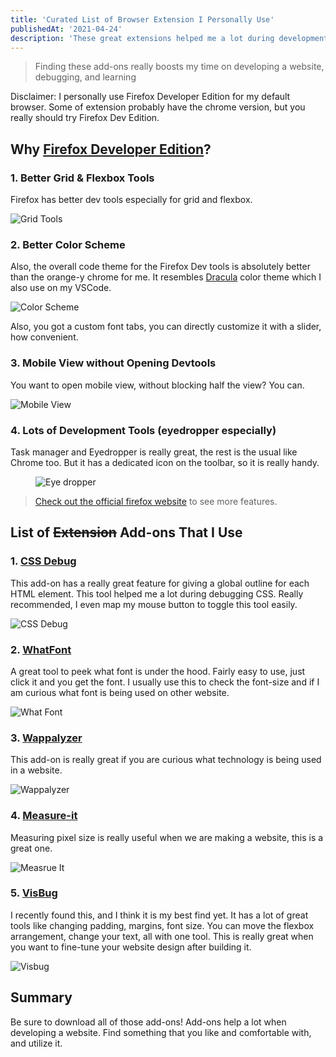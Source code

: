 ```yaml
---
title: 'Curated List of Browser Extension I Personally Use'
publishedAt: '2021-04-24'
description: 'These great extensions helped me a lot during development, especially number 1 and 5. I encourage you to try it.'
---
```


> Finding these add-ons really boosts my time on developing a website, debugging, and learning

Disclaimer: I personally use Firefox Developer Edition for my default browser. Some of extension probably have the chrome version, but you really should try Firefox Dev Edition.

## Why [Firefox Developer Edition](https://www.mozilla.org/en-US/firefox/developer/)?

### 1. Better Grid & Flexbox Tools

Firefox has better dev tools especially for grid and flexbox.

<Image
  className='bg-gray-500'
  layout='responsive'
  src='/images/blogs/my-addons/ff-1.png'
  alt='Grid Tools'
  width={1440}
  height={714}
/>

### 2. Better Color Scheme

Also, the overall code theme for the Firefox Dev tools is absolutely better than the orange-y chrome for me. It resembles [Dracula](https://draculatheme.com/) color theme which I also use on my VSCode.

<Image
  className='bg-gray-500'
  layout='responsive'
  src='/images/blogs/my-addons/ff-2.png'
  alt='Color Scheme'
  width={1440}
  height={489}
/>

Also, you got a custom font tabs, you can directly customize it with a slider, how convenient.

### 3. Mobile View without Opening Devtools

You want to open mobile view, without blocking half the view? You can.

<Image
  className='bg-gray-500'
  layout='responsive'
  src='/images/blogs/my-addons/ff-3.png'
  alt='Mobile View'
  width={1440}
  height={880}
/>

### 4. Lots of Development Tools (eyedropper especially)

Task manager and Eyedropper is really great, the rest is the usual like Chrome too. But it has a dedicated icon on the toolbar, so it is really handy.

<figure class='flex justify-center'>
  <Image
    className='bg-gray-500'
    src='/images/blogs/my-addons/ff-4.png'
    alt='Eye dropper'
    width={321}
    height={382}
  />
</figure>

> [Check out the official firefox website](https://www.mozilla.org/en-US/firefox/developer/) to see more features.

## List of ~~Extension~~ Add-ons That I Use

### 1. [CSS Debug](https://addons.mozilla.org/en-US/firefox/addon/pranay-joshi/)

This add-on has a really great feature for giving a global outline for each HTML element. This tool helped me a lot during debugging CSS. Really recommended, I even map my mouse button to toggle this tool easily.

<Image
  className='bg-gray-500'
  layout='responsive'
  src='/images/blogs/my-addons/css-debug.png'
  alt='CSS Debug'
  width={1440}
  height={764}
/>

### 2. [WhatFont](https://addons.mozilla.org/en-US/firefox/addon/zjm-whatfont/)

A great tool to peek what font is under the hood. Fairly easy to use, just click it and you get the font. I usually use this to check the font-size and if I am curious what font is being used on other website.

<Image
  className='bg-gray-500'
  layout='responsive'
  src='/images/blogs/my-addons/whatfont.png'
  alt='What Font'
  width={1440}
  height={764}
/>

### 3. [Wappalyzer](https://addons.mozilla.org/en-US/firefox/addon/wappalyzer/)

This add-on is really great if you are curious what technology is being used in a website.

<Image
  className='bg-gray-500'
  layout='responsive'
  src='/images/blogs/my-addons/wappalyzer.png'
  alt='Wappalyzer'
  width={1070}
  height={563}
/>

### 4. [Measure-it](https://addons.mozilla.org/en-US/firefox/addon/measure-it/?utm_source=addons.mozilla.org&utm_medium=referral&utm_content=search)

Measuring pixel size is really useful when we are making a website, this is a great one.

<Image
  className='bg-gray-500'
  layout='responsive'
  src='/images/blogs/my-addons/measure-it.png'
  alt='Measrue It'
  width={1440}
  height={764}
/>

### 5. [VisBug](https://addons.mozilla.org/en-US/firefox/addon/visbug/)

I recently found this, and I think it is my best find yet. It has a lot of great tools like changing padding, margins, font size. You can move the flexbox arrangement, change your text, all with one tool. This is really great when you want to fine-tune your website design after building it.

<img
  className='mx-auto w-full'
  src='/images/blogs/my-addons/visbug.gif'
  alt='Visbug'
/>

## Summary

Be sure to download all of those add-ons! Add-ons help a lot when developing a website. Find something that you like and comfortable with, and utilize it.
